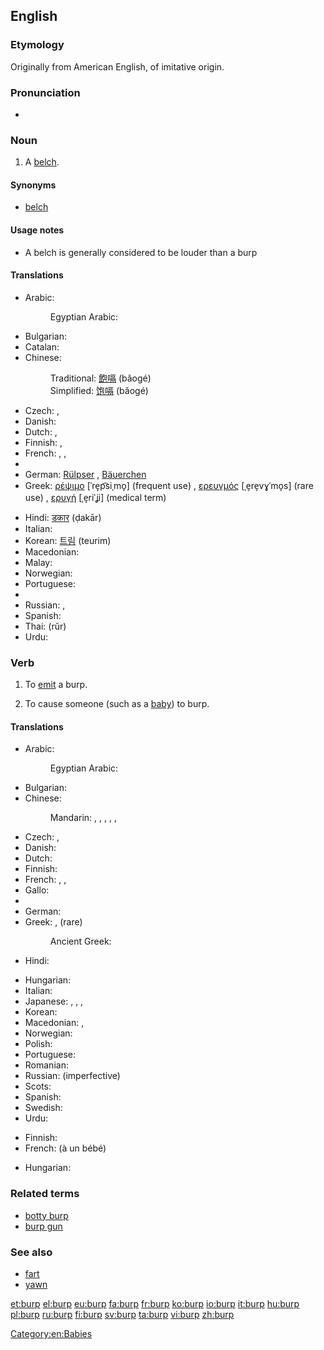 ==English==

===Etymology===
Originally from American English, of imitative origin.

===Pronunciation===
* {{rhymes|ɜː(r)p}}

===Noun===
{{en-noun}}

# A [[belch]].

====Synonyms====
* [[belch]]

====Usage notes====
* A belch is generally considered to be louder than a burp

====Translations====
{{trans-top|a louder belch}}
* Arabic: {{t|ar|تَّجَشُّؤُ|m|tr=tajašuʔ|sc=Arab}}
*: Egyptian Arabic: {{t|arz|تكريعة|f|tr=takriiʕa|sc=Arab}}
* Bulgarian: {{t|bg|оригване}}
* Catalan: {{t|ca|rot|m}}
* Chinese:
*: Traditional: [[飽嗝]] (bǎogé)
*: Simplified: [[饱嗝]] (bǎogé)
* Czech: {{t|cs|říhnutí|n}}, {{t|cs|krknutí|n}}
* Danish: {{t+|da|bøvs|n|c}}
* Dutch: {{t+|nl|boer}}, {{t+|nl|oprisping}}
* Finnish: {{t|fi|röyhtäys}}, {{t+|fi|röyhtäisy}}
* French: {{t+|fr|rot|m}}, {{t+|fr|renvoi|m}}, {{t+|fr|éructation|f}}
* {{trreq|ka}}
* German: [[Rülpser]] {{g|m}}, [[Bäuerchen]] {{g|n}}
* Greek: [[ρέψιμο]] [ˈre̞p͡siˌmo̞] (frequent use) {{g|n}}, [[ερευγμός]] [ˌe̞re̞vɣˈmo̞s] (rare use) {{g|m}}, [[ερυγή]] [ˌe̞riˈʝi] (medical term) {{g|f}}
{{trans-mid}}
* Hindi: [[डकार]] (ḍakār) {{g|f}}
* Italian: {{t+|it|rutto|m}}
* Korean: [[트림]] (teurim)
* Macedonian: {{t|mk|ждригање|n|tr=ždríganje|sc=Cyrl}}
* Malay: {{t|ms|sendawa}}
* Norwegian: {{t|no|rap|n}}
* Portuguese: {{t+|pt|arroto|m}}
* {{trreq|ro}}
* Russian: {{t+|ru|отрыжка|f|tr=otrýžka}},  {{t+|ru|рыгание|n|tr=rygánije}}
* Spanish: {{t+|es|eructo|m}}
* Thai: {{Thai|[[เรอ]]}} (rŭr)
* Urdu: {{t|ur|ڈکار|tr=ḍakār|f}}
{{trans-bottom}}

===Verb===
{{en-verb}}

# {{context|intransitive|lang=en}} To [[emit]] a burp.
# {{context|transitive|lang=en}} To cause someone (such as a [[baby]]) to burp.

====Translations====
{{trans-top|to emit a burp}}
* Arabic: {{t|ar|تجشؤ|tr=tajashshu'a}}
*: Egyptian Arabic: {{t|arz|يتكرع|tr=yetkaraʕ or yekaraʕ|sc=Arab}}
* Bulgarian: {{t|bg|оригвам се|tr=origvam se}}
* Chinese:
*: Mandarin: {{t|cmn|打嗝|tr=dǎ gé|sc=Hani}}, {{t|cmn|噯氣|sc=Hani}},  {{t|cmn|嗳气|tr=ǎiqì|sc=Hani}},  {{t|cmn|飽嗝|sc=Hani}},  {{t|cmn|饱嗝|tr=bǎogé|sc=Hani}},  {{t|cmn|嗝|tr=gé|sc=Hani}}
* Czech: {{t|cs|říhnout}}, {{t|cs|krknout}}
* Danish: {{t+|da|bøvse}}
* Dutch: {{t+|nl|boeren}}
* Finnish: {{t+|fi|röyhtäistä}}
* French: {{t+|fr|roter}}, {{t|fr|faire un rot}}, {{t+|fr|éructer}}
* Gallo: {{t|roa-gal|beurgasser}}
* {{trreq|ka}}
* German: {{t+|de|rülpsen}}
* Greek: {{t+|el|ρεύομαι|tr=revomai}}, {{t+|el|ερεύγομαι|tr=[e̞ˈre̞vɣo̞ˌme̞]}} (rare)
*: Ancient Greek: {{t|grc|ἐρεύγομαι|tr=ereugomai}}
* Hindi: {{t|hi|डकारना|tr=ḍakārnā}}
{{trans-mid}}
* Hungarian: {{t+|hu|böfög}}
* Italian: {{t|it|ruttare}}
* Japanese: {{t+|ja|げっぷ|alt=げっぷする|tr=geppu-suru}},  {{t|ja|うっぷ|alt=うっぷする|tr=uppu-suru}},  {{t+|ja|おくび|alt=おくびする|tr=okubi-suru}},  {{t|ja|噫気|alt=噫気する |tr=あいきする , aiki-suru}}
* Korean: {{t+|ko|트림|alt=트림하다 |tr=teurim-hada|sc=Hang}}
* Macedonian: {{t|mk|ждрига|tr=ždríga|sc=Cyrl}}, {{t|mk|подригнува|tr=podrígnuva|sc=Cyrl}}
* Norwegian: {{t+|no|rape}}
* Polish: {{t+|pl|bekać}}
* Portuguese: {{t+|pt|arrotar}} {{qualifier|Brazil}}
* Romanian: {{t|ro|râgâi}}
* Russian: {{t+|ru|рыгать|tr=rygát'}} (imperfective)
* Scots: {{t|sco|rift}}
* Spanish: {{t+|es|eructar}}
* Swedish: {{t+|sv|rapa}}
* Urdu: {{t|ur|ڈکارنا|tr=ḍakārnā}}
{{trans-bottom}}

{{trans-top|to burp someone}}
* Finnish: {{t|fi|röyhtäyttää}}
* French: {{t+|fr|faire}} {{t|fr|faire son rot}} (à un bébé)
{{trans-mid}}
* Hungarian: {{t|hu|büfiztet}}
{{trans-bottom}}

===Related terms===
* [[botty burp]]
* [[burp gun]]

===See also===
* [[fart]] <!-- emit air at the other end -->
* [[yawn]] <!-- intake air, rather than emit -->

[[Category:en:Babies]]

[[et:burp]]
[[el:burp]]
[[eu:burp]]
[[fa:burp]]
[[fr:burp]]
[[ko:burp]]
[[io:burp]]
[[it:burp]]
[[hu:burp]]
[[pl:burp]]
[[ru:burp]]
[[fi:burp]]
[[sv:burp]]
[[ta:burp]]
[[vi:burp]]
[[zh:burp]]